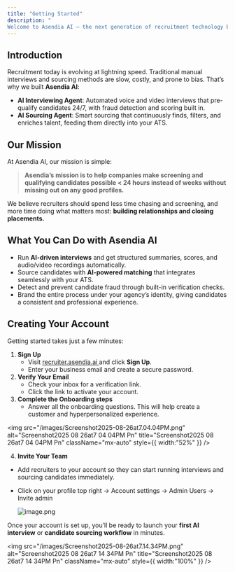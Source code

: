 ```yaml
---
title: "Getting Started"
description: "
Welcome to Asendia AI — the next generation of recruitment technology built for recruitment teams. Our platform combines the power of AI interviewing agents and AI sourcing agents to help you screen, verify, and place candidates faster, smarter, and at scale. "
---
```


## Introduction

Recruitment today is evolving at lightning speed. Traditional manual interviews and sourcing methods are slow, costly, and prone to bias. That’s why we built **Asendia AI**:

- **AI Interviewing Agent**: Automated voice and video interviews that pre-qualify candidates 24/7, with fraud detection and scoring built in.
- **AI Sourcing Agent**: Smart sourcing that continuously finds, filters, and enriches talent, feeding them directly into your ATS.

## Our Mission

At Asendia AI, our mission is simple:

> **Asendia’s mission is to help companies make screening and qualifying candidates possible \< 24 hours instead of weeks without missing out on any good profiles.**

We believe recruiters should spend less time chasing and screening, and more time doing what matters most: **building relationships and closing placements.**

## What You Can Do with Asendia AI

- Run **AI-driven interviews** and get structured summaries, scores, and audio/video recordings automatically.
- Source candidates with **AI-powered matching** that integrates seamlessly with your ATS.
- Detect and prevent candidate fraud through built-in verification checks.
- Brand the entire process under your agency’s identity, giving candidates a consistent and professional experience.

## Creating Your Account

Getting started takes just a few minutes:

1. **Sign Up**
   - Visit [recruiter.asendia.ai ](https://recruiter.asendia.ai/)and click **Sign Up**.
   - Enter your business email and create a secure password.
2. **Verify Your Email**
   - Check your inbox for a verification link.
   - Click the link to activate your account.
3. **Complete the Onboarding steps**
   - Answer all the onboarding questions. This will help create a customer and hyperpersonalized experience.

<img
  src="/images/Screenshot2025-08-26at7.04.04PM.png"
  alt="Screenshot2025 08 26at7 04 04PM Pn"
  title="Screenshot2025 08 26at7 04 04PM Pn"
  className="mx-auto"
  style={{ width:"52%" }}
/>

4. **Invite Your Team**

- Add recruiters to your account so they can start running interviews and sourcing candidates immediately.
- Click on your profile top right -\> Account settings -\> Admin Users -\> Invite admin

  <img
    src="/images/image.png"
    alt="image.png"
    title="image.png"
    className="mx-auto"
  />

Once your account is set up, you’ll be ready to launch your **first AI interview** or **candidate sourcing workflow** in minutes.

<img
  src="/images/Screenshot2025-08-26at7.14.34PM.png"
  alt="Screenshot2025 08 26at7 14 34PM Pn"
  title="Screenshot2025 08 26at7 14 34PM Pn"
  className="mx-auto"
  style={{ width:"100%" }}
/>